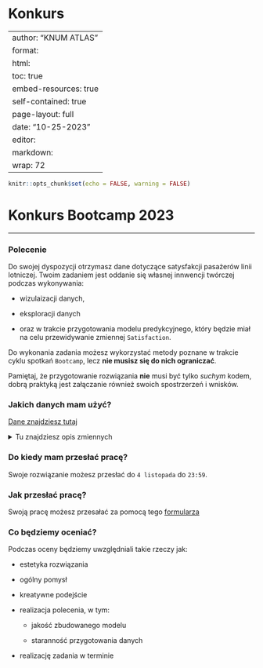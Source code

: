 # Konkurs {.unnumbered}

---
author: "KNUM ATLAS"
format: 
  html:
    toc: true
    embed-resources: true
    self-contained: true
    page-layout: full
date: "10-25-2023"
editor: 
  markdown: 
    wrap: 72
---

```r
knitr::opts_chunk$set(echo = FALSE, warning = FALSE)
```

# Konkurs Bootcamp 2023

------------------------------------------------------------------------

### Polecenie 

Do swojej dyspozycji otrzymasz dane dotyczące satysfakcji pasażerów linii lotniczej. Twoim zadaniem jest oddanie się własnej innwencji twórczej podczas wykonywania: 

- wizulaizacji danych, 

- eksploracji danych 

- oraz w trakcie przygotowania modelu predykcyjnego, który będzie miał na celu przewidywanie zmiennej `Satisfaction`.

Do wykonania zadania możesz wykorzystać metody poznane w trakcie cyklu spotkań `Bootcamp`, lecz **nie musisz się do nich ograniczać**. 

Pamiętaj, że przygotowanie rozwiązania **nie** musi być tylko *suchym* kodem, dobrą praktyką jest załączanie również swoich spostrzerzeń i wnisków. 

### Jakich danych mam użyć?

[Dane znajdziesz tutaj](https://drive.google.com/drive/folders/1A9cIuTZG0bagLcEWVbX_JocptuMbueOe?usp=sharing)

<details>

<summary>Tu znajdziesz opis zmiennych</summary>

`Gender`: Gender of the passengers (Female, Male)

`Customer Type`: The customer type (Loyal customer, disloyal customer)

`Age`: The actual age of the passengers

`Type of Travel`: Purpose of the flight of the passengers (Personal Travel, Business Travel)

`Class`: Travel class in the plane of the passengers (Business, Eco, Eco Plus)

`Flight distance`: The flight distance of this journey

`Inflight wifi service`: Satisfaction level of the inflight wifi service (0:Not Applicable;1-5)

`Departure/Arrival time convenient`: Satisfaction level of Departure/Arrival time convenient

`Ease of Online booking`: Satisfaction level of online booking

`Gate location`: Satisfaction level of Gate location

`Food and drink`: Satisfaction level of Food and drink

`Online boarding`: Satisfaction level of online boarding

`Seat comfort`: Satisfaction level of Seat comfort

`Inflight entertainment`: Satisfaction level of inflight entertainment

`On-board service`: Satisfaction level of On-board service

`Leg room service`: Satisfaction level of Leg room service

`Baggage handling`: Satisfaction level of baggage handling

`Check-in service`: Satisfaction level of Check-in service

`Inflight service`: Satisfaction level of inflight service

`Cleanliness`: Satisfaction level of Cleanliness

`Departure Delay in Minutes`: Minutes delayed when departure

`Arrival Delay in Minutes`: Minutes delayed when Arrival

`Satisfaction`: Airline satisfaction level(Satisfaction, neutral or dissatisfaction)

</details>

### Do kiedy mam przesłać pracę?

Swoje rozwiązanie możesz przesłać do `4 listopada` do `23:59`.

### Jak przesłać pracę?

Swoją pracę możesz przesałać za pomocą tego [formularza](https://forms.gle/J7yqPhGCDivWApyYA)

### Co będziemy oceniać?

Podczas oceny będziemy uwzględniali takie rzeczy jak: 

- estetyka rozwiązania

- ogólny pomysł 

- kreatywne podejście

- realizacja polecenia, w tym:

  - jakość zbudowanego modelu
  
  - staranność przygotowania danych
  
- realizację zadania w terminie
  

